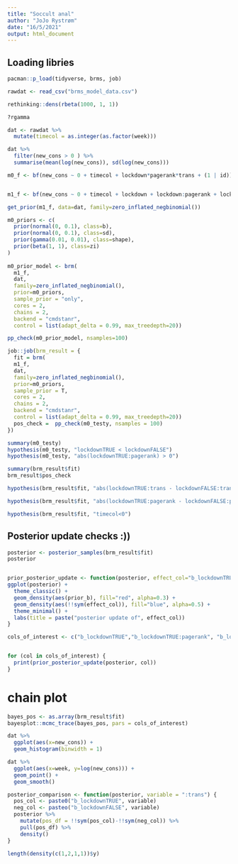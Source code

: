 ```yaml
---
title: "Soccult anal"
author: "JoJo Rystrøm"
date: "16/5/2021"
output: html_document
---
```


## Loading libries
```r
pacman::p_load(tidyverse, brms, job)
```

```r
rawdat <- read_csv("brms_model_data.csv")
```

```r
rethinking::dens(rbeta(1000, 1, 1))

?rgamma
```


```r
dat <- rawdat %>% 
  mutate(timecol = as.integer(as.factor(week)))

dat %>% 
  filter(new_cons > 0 ) %>% 
  summarise(mean(log(new_cons)), sd(log(new_cons)))

m0_f <- bf(new_cons ~ 0 + timecol + lockdown*pagerank*trans + (1 | id))


m1_f <- bf(new_cons ~ 0 + timecol + lockdown + lockdown:pagerank + lockdown:trans + (1 | id))

get_prior(m1_f, data=dat, family=zero_inflated_negbinomial())

m0_priors <- c(
  prior(normal(0, 0.1), class=b), 
  prior(normal(0, 0.1), class=sd), 
  prior(gamma(0.01, 0.01), class=shape),
  prior(beta(1, 1), class=zi)
)
 
m0_prior_model <- brm(
  m1_f,
  dat,
  family=zero_inflated_negbinomial(),
  prior=m0_priors,
  sample_prior = "only",
  cores = 2,
  chains = 2,
  backend = "cmdstanr", 
  control = list(adapt_delta = 0.99, max_treedepth=20))

pp_check(m0_prior_model, nsamples=100)

job::job(brm_result = {
  fit = brm(
  m1_f,
  dat,
  family=zero_inflated_negbinomial(),
  prior=m0_priors,
  sample_prior = T,
  cores = 2,
  chains = 2,
  backend = "cmdstanr", 
  control = list(adapt_delta = 0.99, max_treedepth=20))
  pos_check =  pp_check(m0_testy, nsamples = 100)
})

summary(m0_testy)
hypothesis(m0_testy, "lockdownTRUE < lockdownFALSE")
hypothesis(m0_testy, "abs(lockdownTRUE:pagerank) > 0")
```

```r
summary(brm_result$fit)
brm_result$pos_check

hypothesis(brm_result$fit, "abs(lockdownTRUE:trans - lockdownFALSE:trans) > 0")

hypothesis(brm_result$fit, "abs(lockdownTRUE:pagerank - lockdownFALSE:pagerank) > 0")

hypothesis(brm_result$fit, "timecol<0")

```
## Posterior update checks :)) 
```r
posterior <- posterior_samples(brm_result$fit)
posterior


prior_posterior_update <- function(posterior, effect_col="b_lockdownTRUE") {
ggplot(posterior) +
  theme_classic() +
  geom_density(aes(prior_b), fill="red", alpha=0.3) +
  geom_density(aes(!!sym(effect_col)), fill="blue", alpha=0.5) + 
  theme_minimal() + 
  labs(title = paste("posterior update of", effect_col))
}

cols_of_interest <- c("b_lockdownTRUE","b_lockdownTRUE:pagerank", "b_lockdownTRUE:trans", "b_lockdownFALSE:trans", "b_lockdownFALSE:pagerank") 


for (col in cols_of_interest) {
  print(prior_posterior_update(posterior, col))
}
```
# chain plot 
```r
bayes_pos <- as.array(brm_result$fit)
bayesplot::mcmc_trace(bayes_pos, pars = cols_of_interest)
```



```r
dat %>% 
  ggplot(aes(x=new_cons)) + 
  geom_histogram(binwidth = 1)

dat %>% 
  ggplot(aes(x=week, y=log(new_cons))) + 
  geom_point() + 
  geom_smooth()
```
```r
posterior_comparison <- function(posterior, variable = ":trans") {
  pos_col <- paste0("b_lockdownTRUE", variable)
  neg_col <- pasteo("b_lockdownFALSE", variable)
  posterior %>% 
    mutate(pos_df = !!sym(pos_col)-!!sym(neg_col)) %>% 
    pull(pos_df) %>% 
    density()
}
 
length(density(c(1,2,1,1))$y)
```

